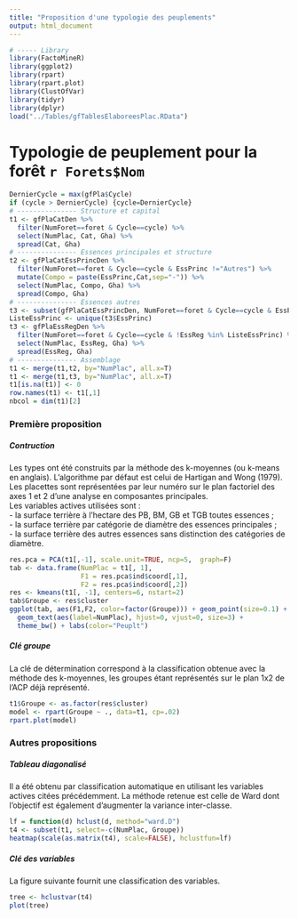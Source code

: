 ```yaml
---
title: "Proposition d'une typologie des peuplements"
output: html_document
---
```



```r
# ----- Library
library(FactoMineR)
library(ggplot2)
library(rpart)
library(rpart.plot)
library(ClustOfVar)
library(tidyr)
library(dplyr)
load("../Tables/gfTablesElaboreesPlac.RData")
```


# Typologie de peuplement pour la forêt `r Forets$Nom`
```r
DernierCycle = max(gfPla$Cycle)
if (cycle > DernierCycle) {cycle=DernierCycle}
# --------------- Structure et capital
t1 <- gfPlaCatDen %>%
  filter(NumForet==foret & Cycle==cycle) %>%
  select(NumPlac, Cat, Gha) %>%
  spread(Cat, Gha)
# --------------- Essences principales et structure
t2 <- gfPlaCatEssPrincDen %>%
  filter(NumForet==foret & Cycle==cycle & EssPrinc !="Autres") %>%
  mutate(Compo = paste(EssPrinc,Cat,sep="-")) %>%
  select(NumPlac, Compo, Gha) %>%
  spread(Compo, Gha)
# --------------- Essences autres
t3 <- subset(gfPlaCatEssPrincDen, NumForet==foret & Cycle==cycle & EssPrinc!="Autres")
ListeEssPrinc <- unique(t3$EssPrinc)
t3 <- gfPlaEssRegDen %>%
  filter(NumForet==foret & Cycle==cycle & !EssReg %in% ListeEssPrinc) %>%
  select(NumPlac, EssReg, Gha) %>%
  spread(EssReg, Gha)
# --------------- Assemblage
t1 <- merge(t1,t2, by="NumPlac", all.x=T)
t1 <- merge(t1,t3, by="NumPlac", all.x=T)
t1[is.na(t1)] <- 0
row.names(t1) <- t1[,1]
nbcol = dim(t1)[2]
```


### Première proposition

##### Contruction

Les types ont été construits par la méthode des k-moyennes (ou k-means en anglais). L'algorithme par défaut est celui de Hartigan and Wong (1979). Les placettes sont représentées par leur numéro sur le plan factoriel des axes 1 et 2 d'une analyse en composantes principales.  
Les variables actives utilisées sont :  
- la surface terrière à l'hectare des PB, BM, GB et TGB toutes essences ;   
- la surface terrière par catégorie de diamètre des essences principales ;  
- la surface terrière des autres essences sans distinction des catégories de diamètre.

```r
res.pca = PCA(t1[,-1], scale.unit=TRUE, ncp=5,  graph=F)
tab <- data.frame(NumPlac = t1[, 1],
                  F1 = res.pca$ind$coord[,1],
                  F2 = res.pca$ind$coord[,2])
res <- kmeans(t1[, -1], centers=6, nstart=2)
tab$Groupe <- res$cluster
ggplot(tab, aes(F1,F2, color=factor(Groupe))) + geom_point(size=0.1) +
  geom_text(aes(label=NumPlac), hjust=0, vjust=0, size=3) + 
  theme_bw() + labs(color="Peuplt")
```

##### Clé groupe
La clé de détermination correspond à la classification obtenue avec la méthode des k-moyennes, les groupes étant représentés sur le plan 1x2 de l'ACP déjà représenté.
```r
t1$Groupe <- as.factor(res$cluster)
model <- rpart(Groupe ~ ., data=t1, cp=.02)
rpart.plot(model)
```



### Autres propositions

##### Tableau diagonalisé
Il a été obtenu par classification automatique en utilisant les variables actives citées précédemment. La méthode retenue est celle de Ward dont l'objectif est également d'augmenter la variance inter-classe.  
```r
lf = function(d) hclust(d, method="ward.D")
t4 <- subset(t1, select=-c(NumPlac, Groupe))
heatmap(scale(as.matrix(t4), scale=FALSE), hclustfun=lf)
```


##### Clé des variables
La figure suivante fournit une classification des variables.
```r
tree <- hclustvar(t4)
plot(tree)
```

